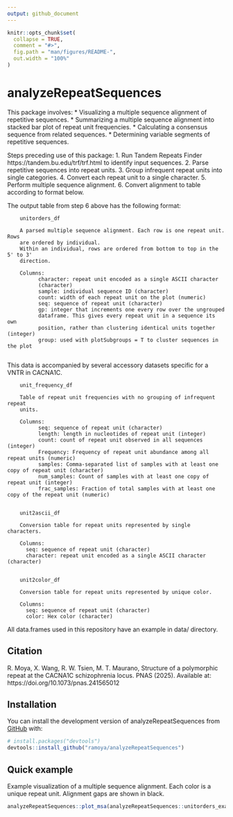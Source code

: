 ```yaml
---
output: github_document
---
```


<!-- README.md is generated from README.Rmd. Please edit that file -->

```r
knitr::opts_chunk$set(
  collapse = TRUE,
  comment = "#>",
  fig.path = "man/figures/README-",
  out.width = "100%"
)
```

# analyzeRepeatSequences

<!-- badges: start -->
<!-- badges: end -->

This package involves:
  * Visualizing a multiple sequence alignment of repetitive sequences.
  * Summarizing a multiple sequence alignment into stacked bar plot of repeat unit frequencies.
  * Calculating a consensus sequence from related sequences.
  * Determining variable segments of repetitive sequences.
  
Steps preceding use of this package:
  1. Run Tandem Repeats Finder https://tandem.bu.edu/trf/trf.html to identify
     input sequences.
  2. Parse repetitive sequences into repeat units.
  3. Group infrequent repeat units into single categories.
  4. Convert each repeat unit to a single character.
  5. Perform multiple sequence alignment.
  6. Convert alignment to table according to format below.

The output table from step 6 above has the following format:
        
        unitorders_df
        
        A parsed multiple sequence alignment. Each row is one repeat unit. Rows 
        are ordered by individual.
        Within an individual, rows are ordered from bottom to top in the 5' to 3' 
        direction.
        
        Columns:
              character: repeat unit encoded as a single ASCII character 
              (character)
              sample: individual sequence ID (character)
              count: width of each repeat unit on the plot (numeric)
              seq: sequence of repeat unit (character)
              gp: integer that increments one every row over the ungrouped
              dataframe. This gives every repeat unit in a sequence its own 
              position, rather than clustering identical units together (integer)
              group: used with plotSubgroups = T to cluster sequences in the plot
        
This data is accompanied by several accessory datasets specific for a VNTR in CACNA1C.
        
        unit_frequency_df
        
        Table of repeat unit frequencies with no grouping of infrequent repeat
        units.
        
        Columns:
              seq: sequence of repeat unit (character)
              length: length in nucleotides of repeat unit (integer)
              count: count of repeat unit observed in all sequences (integer)
              Frequency: Frequency of repeat unit abundance among all repeat units (numeric)
              samples: Comma-separated list of samples with at least one copy of repeat unit (character)
              num_samples: Count of samples with at least one copy of repeat unit (integer)
              frac_samples: Fraction of total samples with at least one copy of the repeat unit (numeric)


        unit2ascii_df
        
        Conversion table for repeat units represented by single characters.

        Columns:
          seq: sequence of repeat unit (character)
          character: repeat unit encoded as a single ASCII character (character)

        
        unit2color_df
        
        Conversion table for repeat units represented by unique color.

        Columns:
          seq: sequence of repeat unit (character)
          color: Hex color (character)

All data.frames used in this repository have an example in data/ directory.

## Citation

R. Moya, X. Wang, R. W. Tsien, M. T. Maurano, Structure of a polymorphic repeat at the CACNA1C schizophrenia locus. PNAS (2025). Available at: https://doi.org/10.1073/pnas.241565012

## Installation

You can install the development version of analyzeRepeatSequences from [GitHub](https://github.com/) with:

``` r
# install.packages("devtools")
devtools::install_github("ramoya/analyzeRepeatSequences")
```

## Quick example

Example visualization of a multiple sequence alignment. Each color is a unique repeat unit. Alignment gaps are shown in black.

```r
analyzeRepeatSequences::plot_msa(analyzeRepeatSequences::unitorders_example, analyzeRepeatSequences::unit2color)
```


